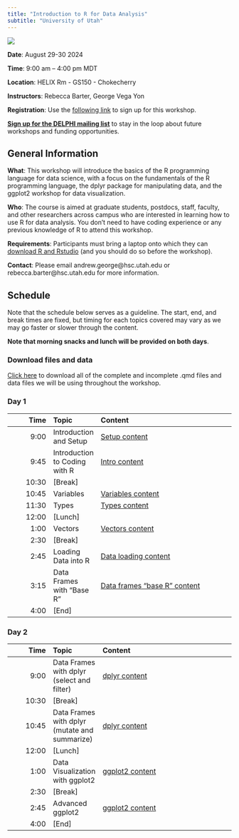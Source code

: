 ```yaml
---
title: "Introduction to R for Data Analysis"
subtitle: "University of Utah"
---
```


[![](DELPHI-long.png)](https://uofuhealth.utah.edu/delphi-data-science-initiative)


::: {.callout-note appearance="simple" icon=false}
**Date**: August 29-30 2024

**Time**: 9:00 am -- 4:00 pm MDT

**Location**: HELIX Rm - GS150 - Chokecherry

**Instructors**: Rebecca Barter, George Vega Yon
:::

**Registration**: Use the [following link](https://forms.gle/sNwVvgH7SHGUhjNN6) to sign up for this workshop.

[**Sign up for the DELPHI mailing list**](https://www.lists.utah.edu/wws/subscribe/delphi?previous_action=info) to stay in the loop about future workshops and funding opportunities.

## General Information

**What**: This workshop will introduce the basics of the R programming language for data science, with a focus on the fundamentals of the R programming language, the dplyr package for manipulating data, and the ggplot2 workshop for data visualization.

**Who**: The course is aimed at graduate students, postdocs, staff, faculty, and other researchers across campus who are interested in learning how to use R for data analysis. You don't need to have coding experience or any previous knowledge of R to attend this workshop.

**Requirements**: Participants must bring a laptop onto which they can [download R and Rstudio](https://posit.co/download/rstudio-desktop/) (and you should do so before the workshop).

**Contact**: Please email andrew.george@hsc.utah.edu or rebecca.barter@hsc.utah.edu for more information.

## Schedule

Note that the schedule below serves as a guideline. The start, end, and break times are fixed, but timing for each topics covered may vary as we may go faster or slower through the content.

**Note that morning snacks and lunch will be provided on both days**.


### Download files and data

[Click here](content.zip "download") to download all of the complete and incomplete .qmd files and data files we will be using throughout the workshop.


### Day 1


| Time  | Topic     | Content |
| ----:|:----|:---------------|
| 9:00   | Introduction and Setup |   [Setup content](content/complete/00_rstudio_quarto_sol.html) |
| 9:45   | Introduction to Coding with R | [Intro content](content/complete/01_r_code_intro_sol.html)|
| 10:30   | [Break] |   |   
| 10:45   | Variables |    [Variables content](content/complete/02_variables_sol.html)|
| 11:30   | Types |  [Types content](content/complete/03_types_sol.html)|
| 12:00  | [Lunch] | |    
| 1:00   | Vectors |  [Vectors content](content/complete/04_vectors_sol.html)|
| 2:30   | [Break] | |    
| 2:45   | Loading Data into R |  [Data loading content](content/complete/05_data_loading_sol.html)|
| 3:15   | Data Frames with "Base R" |  [Data frames "base R" content](content/complete/06_df_base_r_sol.html)|
| 4:00   | [End] |  |  
 


### Day 2


| Time   | Topic           | Content
| ----:|:----|:---------------|
| 9:00    | Data Frames with dplyr (select and filter)  | [dplyr content](content/complete/07_dplyr_sol.html) |
| 10:30   | [Break] |   | 
| 10:45   | Data Frames with dplyr (mutate and summarize) | [dplyr content](content/complete/07_dplyr_sol.html) |
| 12:00   | [Lunch] |   |   
| 1:00   | Data Visualization with ggplot2  | [ggplot2 content](content/complete/08_ggplot2_sol.html)|
| 2:30   | [Break] |   |   
| 2:45   | Advanced ggplot2 |   [ggplot2 content](content/complete/08_ggplot2_sol.html)|
| 4:00  | [End] |   |   
